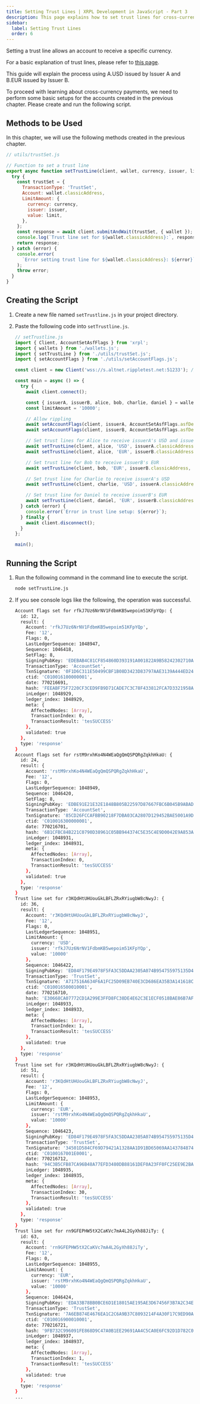 ```yaml
---
title: Setting Trust Lines | XRPL Development in JavaScript - Part 3
description: This page explains how to set trust lines for cross-currency payments as part of the third stage in XRPL development with JavaScript.
sidebar:
  label: Setting Trust Lines
  order: 6
---
```



Setting a trust line allows an account to receive a specific currency.

For a basic explanation of trust lines, please refer to [this page](/beginners/javascript/trustline/).

This guide will explain the process using A.USD issued by Issuer A and B.EUR issued by Issuer B.

To proceed with learning about cross-currency payments, we need to perform some basic setups for the accounts created in the previous chapter. Please create and run the following script.

## Methods to be Used

In this chapter, we will use the following methods created in the previous chapter.

```javascript
// utils/trustSet.js

// Function to set a trust line
export async function setTrustLine(client, wallet, currency, issuer, limit) {
  try {
    const trustSet = {
      TransactionType: 'TrustSet',
      Account: wallet.classicAddress,
      LimitAmount: {
        currency: currency,
        issuer: issuer,
        value: limit,
      },
    };
    const response = await client.submitAndWait(trustSet, { wallet });
    console.log(`Trust line set for ${wallet.classicAddress}:`, response);
    return response;
  } catch (error) {
    console.error(
      `Error setting trust line for ${wallet.classicAddress}: ${error}`
    );
    throw error;
  }
}

```

## Creating the Script

<Steps>

1. Create a new file named `setTrustline.js` in your project directory.
2. Paste the following code into `setTrustline.js`.

    ```javascript
    // setTrustline.js
    import { Client, AccountSetAsfFlags } from 'xrpl';
    import { wallets } from './wallets.js';
    import { setTrustLine } from './utils/trustSet.js';
    import { setAccountFlags } from './utils/setAccountFlags.js';

    const client = new Client('wss://s.altnet.rippletest.net:51233'); // Using the testnet

    const main = async () => {
      try {
        await client.connect();

        const { issuerA, issuerB, alice, bob, charlie, daniel } = wallets;
        const limitAmount = '10000';

        // Allow rippling
        await setAccountFlags(client, issuerA, AccountSetAsfFlags.asfDefaultRipple);
        await setAccountFlags(client, issuerB, AccountSetAsfFlags.asfDefaultRipple);

        // Set trust lines for Alice to receive issuerA's USD and issuerB's EUR
        await setTrustLine(client, alice, 'USD', issuerA.classicAddress, limitAmount);
        await setTrustLine(client, alice, 'EUR', issuerB.classicAddress, limitAmount);

        // Set trust line for Bob to receive issuerB's EUR
        await setTrustLine(client, bob, 'EUR', issuerB.classicAddress, limitAmount);

        // Set trust line for Charlie to receive issuerA's USD
        await setTrustLine(client, charlie, 'USD', issuerA.classicAddress, limitAmount);

        // Set trust line for Daniel to receive issuerB's EUR
        await setTrustLine(client, daniel, 'EUR', issuerB.classicAddress, limitAmount);
      } catch (error) {
        console.error(`Error in trust line setup: ${error}`);
      } finally {
        await client.disconnect();
      }
    };

    main();
    ```
</Steps>


## Running the Script

<Steps>

1. Run the following command in the command line to execute the script.

    ```bash
    node setTrustLine.js
    ```

2. If you see console logs like the following, the operation was successful.
    ```bash
    Account flags set for rfkJ7Uz6NrNV1FdbmKB5wepoim51KFpYQp: {
      id: 12,
      result: {
        Account: 'rfkJ7Uz6NrNV1FdbmKB5wepoim51KFpYQp',
        Fee: '12',
        Flags: 0,
        LastLedgerSequence: 1048947,
        Sequence: 1046418,
        SetFlag: 8,
        SigningPubKey: 'EDEBAB4C81CF854860D393191A001822A9B58242302710A2D3EFE5BE8620A1F8A9',
        TransactionType: 'AccountSet',
        TxnSignature: '0F1D6C311E50499CBF1B08D3423D83797AAE3139A444ED2461E41F0D6D2F7F61415C65C2302C6230F2EE85C55B3505FEE120C9169D2EC90754848EED663EB50A',
        ctid: 'C010016100000001',
        date: 770216691,
        hash: 'FEEABF75F7220CF3CED9FB9D71CADE7C3C78F433812FCA7D3321958A07F3608F',
        inLedger: 1048929,
        ledger_index: 1048929,
        meta: {
          AffectedNodes: [Array],
          TransactionIndex: 0,
          TransactionResult: 'tesSUCCESS'
        },
        validated: true
      },
      type: 'response'
    }
    Account flags set for rstM9rxhKo4N4WEaQgQmQSPQRgZqkhHkaU: {
      id: 24,
      result: {
        Account: 'rstM9rxhKo4N4WEaQgQmQSPQRgZqkhHkaU',
        Fee: '12',
        Flags: 0,
        LastLedgerSequence: 1048949,
        Sequence: 1046420,
        SetFlag: 8,
        SigningPubKey: 'EDBE91E21E32E1848B805B22597D87667FBC6B045B9ABADC67807DB88CD1767A97',
        TransactionType: 'AccountSet',
        TxnSignature: '85CD26FCCAFBB90218F7DBA03CA2807D129452BAE5001A9D13B610FFBFFA4EF9F84E98F5B91F282C022D07D14A78BE740C315A70F2003CB28DB4DAF200B78D09',
        ctid: 'C010016300000001',
        date: 770216701,
        hash: '6B1CFBC84B221C0790D38961C05BB944374C5E35C4E9D0042E9A853AA6BA5618',
        inLedger: 1048931,
        ledger_index: 1048931,
        meta: {
          AffectedNodes: [Array],
          TransactionIndex: 0,
          TransactionResult: 'tesSUCCESS'
        },
        validated: true
      },
      type: 'response'
    }
    Trust line set for r3KQdHtUHUouGkLBFLZRxRYiugbW8cNwyJ: {
      id: 36,
      result: {
        Account: 'r3KQdHtUHUouGkLBFLZRxRYiugbW8cNwyJ',
        Fee: '12',
        Flags: 0,
        LastLedgerSequence: 1048951,
        LimitAmount: {
          currency: 'USD',
          issuer: 'rfkJ7Uz6NrNV1FdbmKB5wepoim51KFpYQp',
          value: '10000'
        },
        Sequence: 1046422,
        SigningPubKey: 'ED84F179E4978F5FA3C5DDAA2305A074B954755975135D4CA3E56E2B09124A98AB',
        TransactionType: 'TrustSet',
        TxnSignature: 'A717516A634F6A1FC25D09EB740E3CD686EA35B3A141618C40C1454BB2E05216B1785E57E791EF1CCA95DE8655D5673FDED04A3002656DB5A1320622826A9102',
        ctid: 'C010016500010001',
        date: 770216710,
        hash: 'E30668CA07772CD1A299E3FFD8FC38DE4E62C3E1ECF0518BAE86B7AF9035FDA4',
        inLedger: 1048933,
        ledger_index: 1048933,
        meta: {
          AffectedNodes: [Array],
          TransactionIndex: 1,
          TransactionResult: 'tesSUCCESS'
        },
        validated: true
      },
      type: 'response'
    }
    Trust line set for r3KQdHtUHUouGkLBFLZRxRYiugbW8cNwyJ: {
      id: 51,
      result: {
        Account: 'r3KQdHtUHUouGkLBFLZRxRYiugbW8cNwyJ',
        Fee: '12',
        Flags: 0,
        LastLedgerSequence: 1048953,
        LimitAmount: {
          currency: 'EUR',
          issuer: 'rstM9rxhKo4N4WEaQgQmQSPQRgZqkhHkaU',
          value: '10000'
        },
        Sequence: 1046423,
        SigningPubKey: 'ED84F179E4978F5FA3C5DDAA2305A074B954755975135D4CA3E56E2B09124A98AB',
        TransactionType: 'TrustSet',
        TxnSignature: '34501D584CF69D79421A1328AA1D91BD65069AA143784874A95979F43AC635CEFD9425F65B2FC8CCE95690C90743A3E6B86D877DBB68FFB369D4411FAD586D07',
        ctid: 'C0100167001E0001',
        date: 770216712,
        hash: '94C3B5CFB87CA96B48A77EFD3480DB88161DEF0A23FF0FC25EE9E2BAD9812084',
        inLedger: 1048935,
        ledger_index: 1048935,
        meta: {
          AffectedNodes: [Array],
          TransactionIndex: 30,
          TransactionResult: 'tesSUCCESS'
        },
        validated: true
      },
      type: 'response'
    }
    Trust line set for rn9GFEPHW5tX2CaKVc7mA4L2GyXh88JiTy: {
      id: 63,
      result: {
        Account: 'rn9GFEPHW5tX2CaKVc7mA4L2GyXh88JiTy',
        Fee: '12',
        Flags: 0,
        LastLedgerSequence: 1048955,
        LimitAmount: {
          currency: 'EUR',
          issuer: 'rstM9rxhKo4N4WEaQgQmQSPQRgZqkhHkaU',
          value: '10000'
        },
        Sequence: 1046424,
        SigningPubKey: 'EDA33B78BB0BCE6D1E18015AE195AE3D67456F3B7A2C34ECD95D5AD8B0477EE96A',
        TransactionType: 'TrustSet',
        TxnSignature: '7A6EB874E4676EA1C2C6A9B37C8093214F4A30F17C9ED90ADE3F92200937131072AF9BF67AAB094540D5708155849AABB90B0F9DC0DE0FDEE9D1D7AC059FD100',
        ctid: 'C010016900010001',
        date: 770216721,
        hash: '9FB732C996091FE868D9C47A0B1EE29691AA4C5CA0E6FC92D1D782C00A743DA5',
        inLedger: 1048937,
        ledger_index: 1048937,
        meta: {
          AffectedNodes: [Array],
          TransactionIndex: 1,
          TransactionResult: 'tesSUCCESS'
        },
        validated: true
      },
      type: 'response'
    }
    ...
    ```
</Steps>